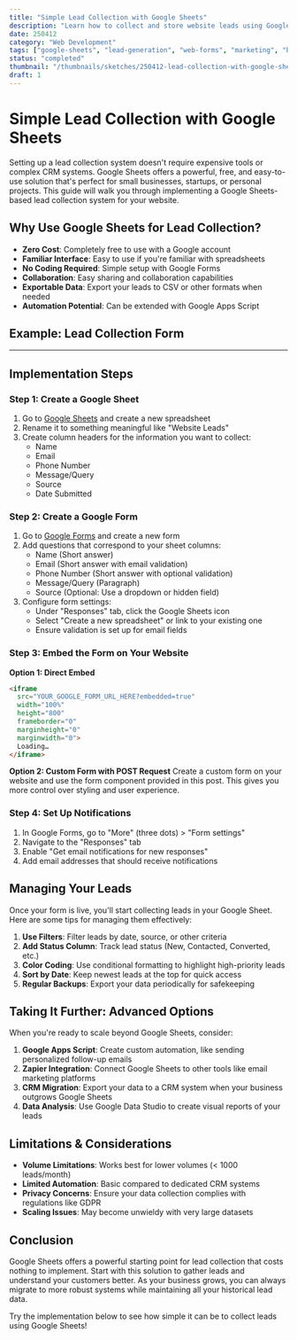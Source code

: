 ```yaml
---
title: "Simple Lead Collection with Google Sheets"
description: "Learn how to collect and store website leads using Google Sheets for free without complex CRM systems."
date: 250412
category: "Web Development"
tags: ["google-sheets", "lead-generation", "web-forms", "marketing", "business-starter-pack"]
status: "completed"
thumbnail: "/thumbnails/sketches/250412-lead-collection-with-google-sheet.svg"
draft: 1
---
```



# Simple Lead Collection with Google Sheets

Setting up a lead collection system doesn't require expensive tools or complex CRM systems. Google Sheets offers a powerful, free, and easy-to-use solution that's perfect for small businesses, startups, or personal projects. This guide will walk you through implementing a Google Sheets-based lead collection system for your website.

## Why Use Google Sheets for Lead Collection?

- **Zero Cost**: Completely free to use with a Google account
- **Familiar Interface**: Easy to use if you're familiar with spreadsheets
- **No Coding Required**: Simple setup with Google Forms
- **Collaboration**: Easy sharing and collaboration capabilities
- **Exportable Data**: Export your leads to CSV or other formats when needed
- **Automation Potential**: Can be extended with Google Apps Script


## Example: Lead Collection Form

<LeadCollectionForm />

---

## Implementation Steps

### Step 1: Create a Google Sheet

1. Go to [Google Sheets](https://sheets.google.com) and create a new spreadsheet
2. Rename it to something meaningful like "Website Leads"
3. Create column headers for the information you want to collect:
   - Name
   - Email
   - Phone Number
   - Message/Query
   - Source
   - Date Submitted

### Step 2: Create a Google Form

1. Go to [Google Forms](https://forms.google.com) and create a new form
2. Add questions that correspond to your sheet columns:
   - Name (Short answer)
   - Email (Short answer with email validation)
   - Phone Number (Short answer with optional validation)
   - Message/Query (Paragraph)
   - Source (Optional: Use a dropdown or hidden field)
3. Configure form settings:
   - Under "Responses" tab, click the Google Sheets icon
   - Select "Create a new spreadsheet" or link to your existing one
   - Ensure validation is set up for email fields

### Step 3: Embed the Form on Your Website

**Option 1: Direct Embed**
```html
<iframe 
  src="YOUR_GOOGLE_FORM_URL_HERE?embedded=true" 
  width="100%" 
  height="800" 
  frameborder="0" 
  marginheight="0" 
  marginwidth="0">
  Loading…
</iframe>
```

**Option 2: Custom Form with POST Request**
Create a custom form on your website and use the form component provided in this post. This gives you more control over styling and user experience.

### Step 4: Set Up Notifications

1. In Google Forms, go to "More" (three dots) > "Form settings"
2. Navigate to the "Responses" tab
3. Enable "Get email notifications for new responses"
4. Add email addresses that should receive notifications

## Managing Your Leads

Once your form is live, you'll start collecting leads in your Google Sheet. Here are some tips for managing them effectively:

1. **Use Filters**: Filter leads by date, source, or other criteria
2. **Add Status Column**: Track lead status (New, Contacted, Converted, etc.)
3. **Color Coding**: Use conditional formatting to highlight high-priority leads
4. **Sort by Date**: Keep newest leads at the top for quick access
5. **Regular Backups**: Export your data periodically for safekeeping

## Taking It Further: Advanced Options

When you're ready to scale beyond Google Sheets, consider:

1. **Google Apps Script**: Create custom automation, like sending personalized follow-up emails
2. **Zapier Integration**: Connect Google Sheets to other tools like email marketing platforms
3. **CRM Migration**: Export your data to a CRM system when your business outgrows Google Sheets
4. **Data Analysis**: Use Google Data Studio to create visual reports of your leads

## Limitations & Considerations

- **Volume Limitations**: Works best for lower volumes (< 1000 leads/month)
- **Limited Automation**: Basic compared to dedicated CRM systems
- **Privacy Concerns**: Ensure your data collection complies with regulations like GDPR
- **Scaling Issues**: May become unwieldy with very large datasets

## Conclusion

Google Sheets offers a powerful starting point for lead collection that costs nothing to implement. Start with this solution to gather leads and understand your customers better. As your business grows, you can always migrate to more robust systems while maintaining all your historical lead data.

Try the implementation below to see how simple it can be to collect leads using Google Sheets!
